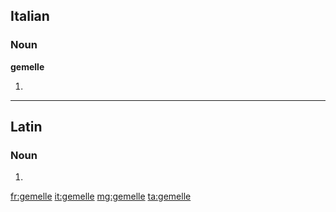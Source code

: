 ==Italian==

===Noun===
'''gemelle''' {{f}}

# {{plural of|gemella|lang=it}}

----

==Latin==

===Noun===
{{la-noun-form|gemelle}}

# {{inflection of|gemellus||voc|s|lang=la}}

[[fr:gemelle]]
[[it:gemelle]]
[[mg:gemelle]]
[[ta:gemelle]]